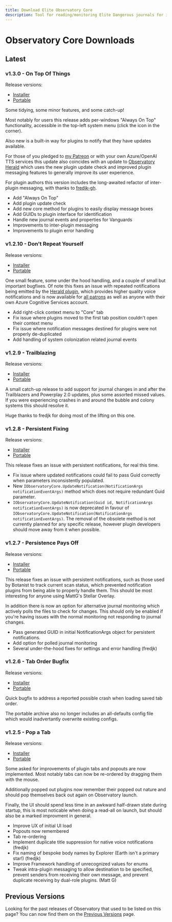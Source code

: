 ```yaml
---
title: Download Elite Observatory Core
description: Tool for reading/monitoring Elite Dangerous journals for interesting objects.
---
```


# Observatory Core Downloads

## Latest 

### v1.3.0 - On Top Of Things

Release versions:
  * [Installer](https://github.com/Xjph/ObservatoryCore/releases/download/v1.3.0/ObservatorySetup.exe)
  * [Portable](https://github.com/Xjph/ObservatoryCore/releases/download/v1.3.0/ObservatoryPortable.zip)

Some tidying, some minor features, and some catch-up!

Most notably for users this release adds per-windows "Always On Top" functionality, accessible in the top-left system menu (click the icon in the corner).

Also new is a built-in way for plugins to notify that they have updates available.

For those of you pledged to [my Patreon](https://patreon.com/vithigar) or with your own Azure/OpenAI TTS services this update also coincides with an update to [Observatory Herald](/release/herald) which uses the new plugin update check and improved plugin messaging features to generally improve its user experience.

For plugin authors this version includes the long-awaited refactor of inter-plugin messaging, with thanks to [fredjk-gh](https://github.com/fredjk-gh).

- Add "Always On Top"
- Add plugin update check
- Add new core method for plugins to easily display message boxes
- Add GUIDs to plugin interface for identification
- Handle new journal events and properties for Vanguards
- Improvements to inter-plugin messaging
- Improvements to plugin error handling

### v1.2.10 - Don't Repeat Yourself

Release versions:
  * [Installer](https://github.com/Xjph/ObservatoryCore/releases/download/v1.2.10/ObservatorySetup.exe)
  * [Portable](https://github.com/Xjph/ObservatoryCore/releases/download/v1.2.10/ObservatoryPortable.zip)

One small feature, some under the hood handling, and a couple of small but important bugfixes. Of note this fixes an issue with repeated notifications being emitted by the [Herald plugin](/release/herald), which provides higher quality voice notifications and is now available for [all patrons](https://patreon.com/vithigar) as well as anyone with their own Azure Cognitive Services account.

- Add right-click context menu to "Core" tab
- Fix issue where plugins moved to the first tab position couldn't open their context menu
- Fix issue where notification messages destined for plugins were not properly de-duplicated
- Add handling of system colonization related journal events

### v1.2.9 - Trailblazing

Release versions:
  * [Installer](https://github.com/Xjph/ObservatoryCore/releases/download/v1.2.9/ObservatorySetup.exe)
  * [Portable](https://github.com/Xjph/ObservatoryCore/releases/download/v1.2.9/ObservatoryPortable.zip)

A small catch-up release to add support for journal changes in and after the Trailblazers and Powerplay 2.0 updates, plus some assorted missed values. If you were experiencing crashes in and around the bubble and colony systems this should resolve it.

Huge thanks to fredjk for doing most of the lifting on this one.

### v1.2.8 - Persistent Fixing

Release versions:
  * [Installer](https://github.com/Xjph/ObservatoryCore/releases/download/v1.2.8/ObservatorySetup.exe)
  * [Portable](https://github.com/Xjph/ObservatoryCore/releases/download/v1.2.8/ObservatoryPortable.zip)

This release fixes an issue with persistent notifications, for real this time.

- Fix issue where updated notifications could fail to pass Guid correctly when parameters inconsistently populated.
- New `IObservatoryCore.UpdateNotification(NotificationArgs notificationEventArgs)` method which does not require redundant Guid parameter.
- `IObservatoryCore.UpdateNotification(Guid id, NotificationArgs notificationEventArgs)` is now deprecated in favour of `IObservatoryCore.UpdateNotification(NotificationArgs notificationEventArgs)`. The removal of the obsolete method is not currently planned for any specific release, however plugin developers should move away from it when possible.

### v1.2.7 - Persistence Pays Off

Release versions:
  * [Installer](https://github.com/Xjph/ObservatoryCore/releases/download/v1.2.7/ObservatorySetup.exe)
  * [Portable](https://github.com/Xjph/ObservatoryCore/releases/download/v1.2.7/ObservatoryPortable.zip)

This release fixes an issue with persistent notifications, such as those used by Botanist to track current scan status, which prevented notification plugins from being able to properly handle them. This should be most interesting for anyone using MattG's Stellar Overlay.

In addition there is now an option for alternative journal monitoring which actively polls the files to check for changes. This should only be enabled if you're having issues with the normal monitoring not responding to journal changes.

- Pass generated GUID in initial NotificationArgs object for persistent notifications.
- Add option for polled journal monitoring
- Several under-the-hood fixes for settings and error handling (fredjk)


### v1.2.6 - Tab Order Bugfix

Release versions:
  * [Installer](https://github.com/Xjph/ObservatoryCore/releases/download/v1.2.6/ObservatorySetup.exe)
  * [Portable](https://github.com/Xjph/ObservatoryCore/releases/download/v1.2.6/ObservatoryPortable.zip)

Quick bugfix to address a reported possible crash when loading saved tab order.

The portable archive also no longer includes an all-defaults config file which would inadvertantly overwrite existing configs.

### v1.2.5 - Pop a Tab

Release versions:
  * [Installer](https://github.com/Xjph/ObservatoryCore/releases/download/v1.2.5/ObservatorySetup.exe)
  * [Portable](https://github.com/Xjph/ObservatoryCore/releases/download/v1.2.5/ObservatoryPortable.zip)

Some asked for improvements of plugin tabs and popouts are now implemented. Most notably tabs can now be re-ordered by dragging them with the mouse. 

Additionally popped out plugins now remember their popped out nature and should pop themselves back out again on Observatory launch. 

Finally, the UI should spend less time in an awkward half-drawn state during startup, this is most noticable when doing a read-all on launch, but should also be a marked improvment in general.

- Improve UX of initial UI load
- Popouts now remembered
- Tab re-ordering
- Implement duplicate title suppression for native voice notifications (fredjk)
- Fix naming of bespoke body names by Explorer (Earth isn't a primary star!) (fredjk)
- Improve Framework handling of unrecognized values for enums
- Tweak intra-plugin messaging to allow destination to be specified, prevent senders from receiving their own message, and prevent duplicate receiving by dual-role plugins. (Matt G)

## Previous Versions

Looking for the past releases of Observatory that used to be listed on this page? You can now find them on the [Previous Versions](/release/previous) page.